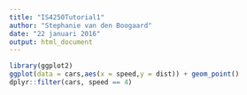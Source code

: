 ```yaml
---
title: "IS4250Tutorial1"
author: "Stephanie van den Boogaard"
date: "22 januari 2016"
output: html_document
---
```

```r
library(ggplot2)
ggplot(data = cars,aes(x = speed,y = dist)) + geom_point()
dplyr::filter(cars, speed == 4)
```
